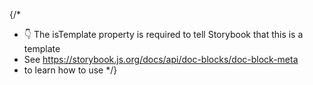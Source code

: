  
{/*
  * 👇 The isTemplate property is required to tell Storybook that this is a template
  * See https://storybook.js.org/docs/api/doc-blocks/doc-block-meta
  * to learn how to use
*/}
 
<Meta isTemplate />
 
<Title />
 
# Default implementation
 
<Primary />
 
## Inputs
 
The component accepts the following inputs (props):
 
<Controls />
 
---
 
## Additional variations
 
Listed below are additional variations of the component.
 
<Stories />
